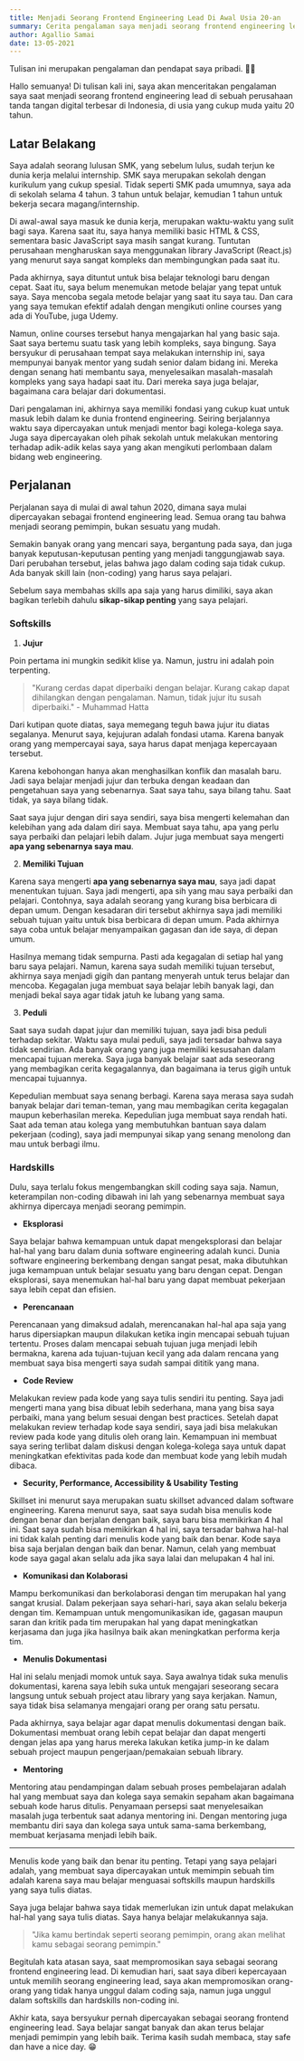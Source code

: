 ```yaml
---
title: Menjadi Seorang Frontend Engineering Lead Di Awal Usia 20-an
summary: Cerita pengalaman saya menjadi seorang frontend engineering lead di awal usia 20-an.
author: Agallio Samai
date: 13-05-2021
---
```


<InfoCard>
  Tulisan ini merupakan pengalaman dan pendapat saya pribadi. ✌🏻
</InfoCard>

Hallo semuanya! Di tulisan kali ini, saya akan menceritakan pengalaman saya saat menjadi seorang frontend engineering lead di sebuah perusahaan tanda tangan digital terbesar di Indonesia, di usia yang cukup muda yaitu 20 tahun.

## Latar Belakang

Saya adalah seorang lulusan SMK, yang sebelum lulus, sudah terjun ke dunia kerja melalui internship. SMK saya merupakan sekolah dengan kurikulum yang cukup spesial. Tidak seperti SMK pada umumnya, saya ada di sekolah selama 4 tahun. 3 tahun untuk belajar, kemudian 1 tahun untuk bekerja secara magang/internship.

Di awal-awal saya masuk ke dunia kerja, merupakan waktu-waktu yang sulit bagi saya. Karena saat itu, saya hanya memiliki basic HTML & CSS, sementara basic JavaScript saya masih sangat kurang. Tuntutan perusahaan mengharuskan saya menggunakan library JavaScript (React.js) yang menurut saya sangat kompleks dan membingungkan pada saat itu.

Pada akhirnya, saya dituntut untuk bisa belajar teknologi baru dengan cepat. Saat itu, saya belum menemukan metode belajar yang tepat untuk saya. Saya mencoba segala metode belajar yang saat itu saya tau. Dan cara yang saya temukan efektif adalah dengan mengikuti online courses yang ada di YouTube, juga Udemy.

Namun, online courses tersebut hanya mengajarkan hal yang basic saja. Saat saya bertemu suatu task yang lebih kompleks, saya bingung. Saya bersyukur di perusahaan tempat saya melakukan internship ini, saya mempunyai banyak mentor yang sudah senior dalam bidang ini. Mereka dengan senang hati membantu saya, menyelesaikan masalah-masalah kompleks yang saya hadapi saat itu. Dari mereka saya juga belajar, bagaimana cara belajar dari dokumentasi.

Dari pengalaman ini, akhirnya saya memiliki fondasi yang cukup kuat untuk masuk lebih dalam ke dunia frontend engineering. Seiring berjalannya waktu saya dipercayakan untuk menjadi mentor bagi kolega-kolega saya. Juga saya dipercayakan oleh pihak sekolah untuk melakukan mentoring terhadap adik-adik kelas saya yang akan mengikuti perlombaan dalam bidang web engineering.

## Perjalanan

Perjalanan saya di mulai di awal tahun 2020, dimana saya mulai dipercayakan sebagai frontend engineering lead. Semua orang tau bahwa menjadi seorang pemimpin, bukan sesuatu yang mudah.

Semakin banyak orang yang mencari saya, bergantung pada saya, dan juga banyak keputusan-keputusan penting yang menjadi tanggungjawab saya. Dari perubahan tersebut, jelas bahwa jago dalam coding saja tidak cukup. Ada banyak skill lain (non-coding) yang harus saya pelajari.

Sebelum saya membahas skills apa saja yang harus dimiliki, saya akan bagikan terlebih dahulu **sikap-sikap penting** yang saya pelajari.

### Softskills

1. **Jujur**

Poin pertama ini mungkin sedikit klise ya. Namun, justru ini adalah poin terpenting.

> "Kurang cerdas dapat diperbaiki dengan belajar. Kurang cakap dapat dihilangkan dengan pengalaman. Namun, tidak jujur itu susah diperbaiki." - Muhammad Hatta

Dari kutipan quote diatas, saya memegang teguh bawa jujur itu diatas segalanya. Menurut saya, kejujuran adalah fondasi utama. Karena banyak orang yang mempercayai saya, saya harus dapat menjaga kepercayaan tersebut.

Karena kebohongan hanya akan menghasilkan konflik dan masalah baru. Jadi saya belajar menjadi jujur dan terbuka dengan keadaan dan pengetahuan saya yang sebenarnya. Saat saya tahu, saya bilang tahu. Saat tidak, ya saya bilang tidak.

Saat saya jujur dengan diri saya sendiri, saya bisa mengerti kelemahan dan kelebihan yang ada dalam diri saya. Membuat saya tahu, apa yang perlu saya perbaiki dan pelajari lebih dalam. Jujur juga membuat saya mengerti **apa yang sebenarnya saya mau**.

2. **Memiliki Tujuan**

Karena saya mengerti **apa yang sebenarnya saya mau**, saya jadi dapat menentukan tujuan. Saya jadi mengerti, apa sih yang mau saya perbaiki dan pelajari. Contohnya, saya adalah seorang yang kurang bisa berbicara di depan umum. Dengan kesadaran diri tersebut akhirnya saya jadi memiliki sebuah tujuan yaitu untuk bisa berbicara di depan umum. Pada akhirnya saya coba untuk belajar menyampaikan gagasan dan ide saya, di depan umum.

Hasilnya memang tidak sempurna. Pasti ada kegagalan di setiap hal yang baru saya pelajari. Namun, karena saya sudah memiliki tujuan tersebut, akhirnya saya menjadi gigih dan pantang menyerah untuk terus belajar dan mencoba. Kegagalan juga membuat saya belajar lebih banyak lagi, dan menjadi bekal saya agar tidak jatuh ke lubang yang sama.

3. **Peduli**

Saat saya sudah dapat jujur dan memiliki tujuan, saya jadi bisa peduli terhadap sekitar. Waktu saya mulai peduli, saya jadi tersadar bahwa saya tidak sendirian. Ada banyak orang yang juga memiliki kesusahan dalam mencapai tujuan mereka. Saya juga banyak belajar saat ada seseorang yang membagikan cerita kegagalannya, dan bagaimana ia terus gigih untuk mencapai tujuannya.

Kepedulian membuat saya senang berbagi. Karena saya merasa saya sudah banyak belajar dari teman-teman, yang mau membagikan cerita kegagalan maupun keberhasilan mereka. Kepedulian juga membuat saya rendah hati. Saat ada teman atau kolega yang membutuhkan bantuan saya dalam pekerjaan (coding), saya jadi mempunyai sikap yang senang menolong dan mau untuk berbagi ilmu.

### Hardskills

Dulu, saya terlalu fokus mengembangkan skill coding saya saja. Namun, keterampilan non-coding dibawah ini lah yang sebenarnya membuat saya akhirnya dipercaya menjadi seorang pemimpin.

- **Eksplorasi**

Saya belajar bahwa kemampuan untuk dapat mengeksplorasi dan belajar hal-hal yang baru dalam dunia software engineering adalah kunci. Dunia software engineering berkembang dengan sangat pesat, maka dibutuhkan juga kemampuan untuk belajar sesuatu yang baru dengan cepat. Dengan eksplorasi, saya menemukan hal-hal baru yang dapat membuat pekerjaan saya lebih cepat dan efisien.

- **Perencanaan**

Perencanaan yang dimaksud adalah, merencanakan hal-hal apa saja yang harus dipersiapkan maupun dilakukan ketika ingin mencapai sebuah tujuan tertentu. Proses dalam mencapai sebuah tujuan juga menjadi lebih bermakna, karena ada tujuan-tujuan kecil yang ada dalam rencana yang membuat saya bisa mengerti saya sudah sampai dititik yang mana.

- **Code Review**

Melakukan review pada kode yang saya tulis sendiri itu penting. Saya jadi mengerti mana yang bisa dibuat lebih sederhana, mana yang bisa saya perbaiki, mana yang belum sesuai dengan best practices. Setelah dapat melakukan review terhadap kode saya sendiri, saya jadi bisa melakukan review pada kode yang ditulis oleh orang lain. Kemampuan ini membuat saya sering terlibat dalam diskusi dengan kolega-kolega saya untuk dapat meningkatkan efektivitas pada kode dan membuat kode yang lebih mudah dibaca.

- **Security, Performance, Accessibility & Usability Testing**

Skillset ini menurut saya merupakan suatu skillset advanced dalam software engineering. Karena menurut saya, saat saya sudah bisa menulis kode dengan benar dan berjalan dengan baik, saya baru bisa memikirkan 4 hal ini. Saat saya sudah bisa memikirkan 4 hal ini, saya tersadar bahwa hal-hal ini tidak kalah penting dari menulis kode yang baik dan benar. Kode saya bisa saja berjalan dengan baik dan benar. Namun, celah yang membuat kode saya gagal akan selalu ada jika saya lalai dan melupakan 4 hal ini.

- **Komunikasi dan Kolaborasi**

Mampu berkomunikasi dan berkolaborasi dengan tim merupakan hal yang sangat krusial. Dalam pekerjaan saya sehari-hari, saya akan selalu bekerja dengan tim. Kemampuan untuk mengomunikasikan ide, gagasan maupun saran dan kritik pada tim merupakan hal yang dapat meningkatkan kerjasama dan juga jika hasilnya baik akan meningkatkan performa kerja tim.

- **Menulis Dokumentasi**

Hal ini selalu menjadi momok untuk saya. Saya awalnya tidak suka menulis dokumentasi, karena saya lebih suka untuk mengajari seseorang secara langsung untuk sebuah project atau library yang saya kerjakan. Namun, saya tidak bisa selamanya mengajari orang per orang satu persatu.

Pada akhirnya, saya belajar agar dapat menulis dokumentasi dengan baik. Dokumentasi membuat orang lebih cepat belajar dan dapat mengerti dengan jelas apa yang harus mereka lakukan ketika jump-in ke dalam sebuah project maupun pengerjaan/pemakaian sebuah library.

- **Mentoring**

Mentoring atau pendampingan dalam sebuah proses pembelajaran adalah hal yang membuat saya dan kolega saya semakin sepaham akan bagaimana sebuah kode harus ditulis. Penyamaan persepsi saat menyelesaikan masalah juga terbentuk saat adanya mentoring ini. Dengan mentoring juga membantu diri saya dan kolega saya untuk sama-sama berkembang, membuat kerjasama menjadi lebih baik.

---

Menulis kode yang baik dan benar itu penting. Tetapi yang saya pelajari adalah, yang membuat saya dipercayakan untuk memimpin sebuah tim adalah karena saya mau belajar menguasai softskills maupun hardskills yang saya tulis diatas.

Saya juga belajar bahwa saya tidak memerlukan izin untuk dapat melakukan hal-hal yang saya tulis diatas. Saya hanya belajar melakukannya saja.

> "Jika kamu bertindak seperti seorang pemimpin, orang akan melihat kamu sebagai seorang pemimpin."

Begitulah kata atasan saya, saat mempromosikan saya sebagai seorang frontend engineering lead. Di kemudian hari, saat saya diberi kepercayaan untuk memilih seorang engineering lead, saya akan mempromosikan orang-orang yang tidak hanya unggul dalam coding saja, namun juga unggul dalam softskills dan hardskills non-coding ini.

Akhir kata, saya bersyukur pernah dipercayakan sebagai seorang frontend engineering lead. Saya belajar sangat banyak dan akan terus belajar menjadi pemimpin yang lebih baik. Terima kasih sudah membaca, stay safe dan have a nice day. 😁
